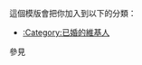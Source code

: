 {{Userbox
  |id=[[File:Nuvola apps amor.png|43px]]
  |id-c=#69c
  |info=這個用戶有一個'''[[丈夫]]'''。
  |info-c=#ccf
  |info-s=10
  |border-c=#69c
}} <includeonly>[[Category:已婚的維基人|{{PAGENAME}}]]</includeonly>
<noinclude>
<p style="clear: both; padding-top: 2em">
這個模版會把你加入到以下的分類：
*[[:Category:已婚的維基人]]
參見{{tl|User 妻子}}
</p>

</noinclude>